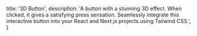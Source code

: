   title: '3D Button',
  description: 'A button with a stunning 3D effect. When clicked, it gives a satisfying press sensation. Seamlessly integrate this interactive button into your React and Next.js projects using Tailwind CSS.',
}

<BackButton href="/components/button" />

<ComponentPreview path="components/button/3DButton" />